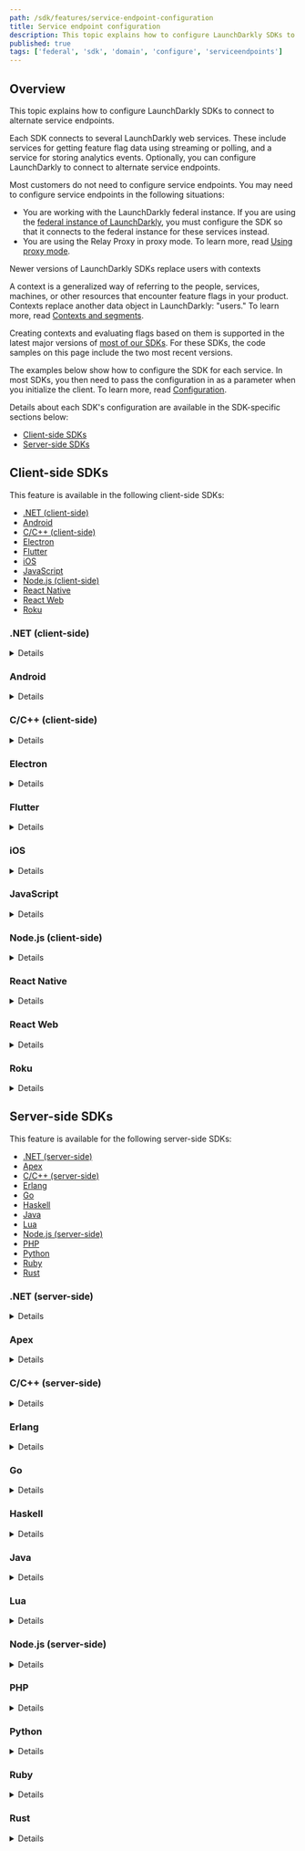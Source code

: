 ```yaml
---
path: /sdk/features/service-endpoint-configuration
title: Service endpoint configuration
description: This topic explains how to configure LaunchDarkly SDKs to connect to alternate service endpoints. Typically this is only required for customers working with the LaunchDarkly federal instance.
published: true
tags: ['federal', 'sdk', 'domain', 'configure', 'serviceendpoints']
---
```


## Overview

This topic explains how to configure LaunchDarkly SDKs to connect to alternate service endpoints.

Each SDK connects to several LaunchDarkly web services. These include services for getting feature flag data using streaming or polling, and a service for storing analytics events. Optionally, you can configure LaunchDarkly to connect to alternate service endpoints.

Most customers do not need to configure service endpoints. You may need to configure service endpoints in the following situations:

* You are working with the LaunchDarkly federal instance. If you are using the [federal instance of LaunchDarkly](/home/advanced/federal), you must configure the SDK so that it connects to the federal instance for these services instead.
* You are using the Relay Proxy in proxy mode. To learn more, read [Using proxy mode](/sdk/features/relay-proxy-configuration/proxy-mode).

<Callout intent="info">
<CalloutTitle>Newer versions of LaunchDarkly SDKs replace users with contexts</CalloutTitle>
<CalloutDescription>

A context is a generalized way of referring to the people, services, machines, or other resources that encounter feature flags in your product. Contexts replace another data object in LaunchDarkly: "users." To learn more, read [Contexts and segments](/home/contexts).

Creating contexts and evaluating flags based on them is supported in the latest major versions of [most of our SDKs](/sdk). For these SDKs, the code samples on this page include the two most recent versions.

</CalloutDescription>
</Callout>

The examples below show how to configure the SDK for each service. In most SDKs, you then need to pass the configuration in as a parameter when you initialize the client. To learn more, read [Configuration](/sdk/features/config).

Details about each SDK's configuration are available in the SDK-specific sections below:

* [Client-side SDKs](#client-side-sdks)
* [Server-side SDKs](#server-side-sdks)

## Client-side SDKs

This feature is available in the following client-side SDKs:

* [.NET (client-side)](#net-client-side)
* [Android](#android)
* [C/C++ (client-side)](#cc-client-side)
* [Electron](#electron)
* [Flutter](#flutter)
* [iOS](#ios)
* [JavaScript](#javascript)
* [Node.js (client-side)](#nodejs-client-side)
* [React Native](#react-native)
* [React Web](#react-web)
* [Roku](#roku)

### .NET (client-side)

<Details summary="Expand .NET (client-side) code sample">

To configure an alternate service endpoint for the SDK, use the `ServiceEndpoints` builder method to specify the base URIs:

<CodeSample>
<CSTab label="C#, connecting to federal instance">

```csharp
var config = Configuration.Builder("mobile-key-123abc")
    .ServiceEndpoints(Components.ServiceEndpoints()
      .Streaming("https://clientstream.launchdarkly.us")
      .Polling("https://clientsdk.launchdarkly.us")
      .Events("https://events.launchdarkly.us"))
    .Build();
```

</CSTab>
<CSTab label="C#, connecting to Relay Proxy">

```csharp
var config = Configuration.Builder("mobile-key-123abc")
    .ServiceEndpoints(Components.ServiceEndpoints()
      .RelayProxy("https://your-relay-proxy.com:8030"))
    .Build();
```

</CSTab>
</CodeSample>
</Details>

### Android

<Details summary="Expand Android code sample">

To configure an alternate service endpoint for the SDK, use the `streamUri`, `pollUri`, and `eventsUri` builder methods to specify the base URIs:

<CodeSample>
<CSTab label="Java, connecting to federal instance">

```java
LDConfig ldConfig = new LDConfig.Builder()
  .mobileKey("mobile-key-123abc")
  .streamUri(Uri.parse("https://clientstream.launchdarkly.us"))
  .pollUri(Uri.parse("https://clientsdk.launchdarkly.us"))
  .eventsUri(Uri.parse("https://events.launchdarkly.us"))
  .build();
```

</CSTab>
<CSTab label="Java, connecting to Relay Proxy">

```java
LDConfig ldConfig = new LDConfig.Builder()
  .mobileKey("mobile-key-123abc")
  .streamUri(Uri.parse("https://your-relay-proxy.com:8030"))
  .pollUri(Uri.parse("https://your-relay-proxy.com:8030"))
  .eventsUri(Uri.parse("https://your-relay-proxy.com:8030"))
  .build();
```

</CSTab>
<CSTab label="Kotlin, connecting to federal instance">

```kotlin
val ldConfig: LDConfig = LDConfig.Builder()
  .setMobileKey("mobile-key-123abc")
  .streamUri(Uri.parse("https://clientstream.launchdarkly.us"))
  .pollUri(Uri.parse("https://clientsdk.launchdarkly.us"))
  .eventsUri(Uri.parse("https://events.launchdarkly.us"))
  .build();
```

</CSTab>
<CSTab label="Kotlin, connecting to Relay Proxy">

```kotlin
val ldConfig: LDConfig = LDConfig.Builder()
  .setMobileKey("mobile-key-123abc")
  .streamUri(Uri.parse("https://your-relay-proxy.com:8030"))
  .pollUri(Uri.parse("https://your-relay-proxy.com:8030"))
  .eventsUri(Uri.parse("https://your-relay-proxy.com:8030"))
  .build();
```

</CSTab>
</CodeSample>
</Details>

### C/C++ (client-side)

<Details summary="Expand C/C++ (client-side) code sample">

To configure an alternate service endpoint for the SDK, use `LDConfigSetStreamURI`, `LDConfigSetAppURI`, and `LDConfigSetEventsURI` to specify the base URIs:

<CodeSample>
<CSTab label="C/C++, connecting to federal instance">

```c
struct LDConfig *config = LDConfigNew("mobile-key-123abc");
LDConfigSetStreamURI(config, "https://clientstream.launchdarkly.us");
LDConfigSetAppURI(config, "https://clientsdk.launchdarkly.us");
LDConfigSetEventsURI(config, "https://events.launchdarkly.us");
```

</CSTab>
</CodeSample>
</Details>

### Electron

<Details summary="Expand Electron code sample">

To configure an alternate service endpoint for the SDK, use the `streamUrl`, `baseUrl`, and `eventsUrl` options to specify the base URIs:

<CodeSample>
<CSTab label="JavaScript, connecting to federal instance">

```js
const options = {
  streamUrl: 'https://clientstream.launchdarkly.us',
  baseUrl: 'https://clientsdk.launchdarkly.us',
  eventsUrl: 'https://events.launchdarkly.us'
};
```

</CSTab>
<CSTab label="TypeScript, connecting to federal instance">

```ts
import * as LDElectron from 'launchdarkly-electron-client-sdk';

const options: LDElectron.LDOptions = {
  streamUrl: 'https://clientstream.launchdarkly.us',
  baseUrl: 'https://clientsdk.launchdarkly.us',
  eventsUrl: 'https://events.launchdarkly.us'
};
```

</CSTab>
<CSTab label="JavaScript, connecting to Relay Proxy">

```js
const options = {
  streamUrl: 'https://your-relay-proxy.com:8030',
  baseUrl: 'https://your-relay-proxy.com:8030',
  eventsUrl: 'https://your-relay-proxy.com:8030'
};
```

</CSTab>
<CSTab label="TypeScript, connecting to Relay Proxy">

```ts
import * as LDElectron from 'launchdarkly-electron-client-sdk';

const options: LDElectron.LDOptions = {
  streamUrl: 'https://your-relay-proxy.com:8030',
  baseUrl: 'https://your-relay-proxy.com:8030',
  eventsUrl: 'https://your-relay-proxy.com:8030',
};
```

</CSTab>
</CodeSample>

The Electron SDK uses the `baseUrl` for the initial connection and subsequent `identify` calls.

If you have enabled [streaming](https://launchdarkly.github.io/electron-client-sdk/interfaces/_launchdarkly_electron_client_sdk_.ldoptions.html#streaming), the SDK uses the `streamUrl` for subsequent connections. If you have enabled [`useReport`](https://launchdarkly.github.io/electron-client-sdk/interfaces/_launchdarkly_electron_client_sdk_.ldoptions.html#usereport), these subsequent requests will use the `REPORT` HTTP request method. These REPORT requests are streaming requests only if you have installed the [LaunchDarkly EventSource polyfill](https://github.com/launchdarkly/js-eventsource) to provide streaming support. Otherwise, these requests will be standard `REPORT` http requests. To learn more, read [EventSource](/sdk/client-side/javascript/requirements-polyfills#eventsource) under [Requirements and polyfills](/sdk/client-side/javascript/requirements-polyfills).

</Details>

### Flutter

<Details summary="Expand Flutter code sample">

To configure an alternate service endpoint for the SDK, use the `streamUri`, `pollUri`, and `eventsUri` builder methods to specify the base URIs:

<CodeSample>
<CSTab label="Dart, connecting to federal instance">

```dart
LDConfig ldConfig = LDConfigBuilder("mobile-key-123abc")
  .streamUri("https://clientstream.launchdarkly.us")
  .pollUri("https://clientsdk.launchdarkly.us")
  .eventsUri("https://events.launchdarkly.us")
  .build();
```

</CSTab>
<CSTab label="Dart, connecting to Relay Proxy">

```dart
LDConfig ldConfig = LDConfigBuilder("mobile-key-123abc")
  .streamUri("https://your-relay-proxy.com:8030")
  .pollUri("https://your-relay-proxy.com:8030")
  .eventsUri("https://your-relay-proxy.com:8030")
  .build();
```

</CSTab>
</CodeSample>
</Details>

### iOS

<Details summary="Expand iOS code sample">

To configure an alternate service endpoint for the SDK, use the `streamUrl`, `baseUrl`, and `eventsUrl` properties to specify the base URIs:

<CodeSample>
<CSTab label="Swift, connecting to federal instance">

```swift
var ldConfig = LDConfig(mobileKey: "mobile-key-123abc")
ldConfig.streamUrl = URL(string: "https://clientstream.launchdarkly.us")
ldConfig.baseUrl = URL(string: "https://clientsdk.launchdarkly.us")
ldConfig.eventsUrl = URL(string: "https://events.launchdarkly.us")
```

</CSTab>
<CSTab label="Objective-C, connecting to federal instance">

```objectivec
LDConfig *ldConfig = [[LDConfig alloc] initWithMobileKey:@"mobile-key-123abc"];
ldConfig.streamUrl = URL(string: "https://clientstream.launchdarkly.us")
ldConfig.baseUrl = URL(string: "https://clientsdk.launchdarkly.us")
ldConfig.eventsUrl = URL(string: "https://events.launchdarkly.us")
```

</CSTab>
<CSTab label="Swift, connecting to Relay Proxy">

```swift
var ldConfig = LDConfig(mobileKey: "mobile-key-123abc")
ldConfig.streamUrl = URL(string: "https://your-relay-proxy.com:8030")
ldConfig.baseUrl = URL(string: "https://your-relay-proxy.com:8030")
ldConfig.eventsUrl = URL(string: "https://your-relay-proxy.com:8030")
```

</CSTab>
<CSTab label="Objective-C, connecting to Relay Proxy">

```objectivec
LDConfig *ldConfig = [[LDConfig alloc] initWithMobileKey:@"mobile-key-123abc"];
ldConfig.streamUrl = URL(string: "https://your-relay-proxy.com:8030")
ldConfig.baseUrl = URL(string: "https://your-relay-proxy.com:8030")
ldConfig.eventsUrl = URL(string: "https://your-relay-proxy.com:8030")
```

</CSTab>
</CodeSample>
</Details>

### JavaScript

<Details summary="Expand JavaScript code sample">

To configure an alternate service endpoint for the SDK, use the `streamUrl`, `baseUrl`, and `eventsUrl` properties to specify the base URIs:

<CodeSample>
<CSTab label="JavaScript, connecting to federal instance">

```js
const options = {
  streamUrl: 'https://clientstream.launchdarkly.us',
  baseUrl: 'https://clientsdk.launchdarkly.us',
  eventsUrl: 'https://events.launchdarkly.us'
};
```

</CSTab>
<CSTab label="TypeScript, connecting to federal instance">

```ts
import * as ld from 'launchdarkly-js-client-sdk';

const options: ld.LDOptions = {
  streamUrl: 'https://clientstream.launchdarkly.us',
  baseUrl: 'https://clientsdk.launchdarkly.us',
  eventsUrl: 'https://events.launchdarkly.us',
};
```

</CSTab>
<CSTab label="JavaScript, connecting to Relay Proxy">

```js
const options = {
  streamUrl: 'https://your-relay-proxy.com:8030',
  baseUrl: 'https://your-relay-proxy.com:8030',
  eventsUrl: 'https://your-relay-proxy.com:8030'
};
```

</CSTab>
<CSTab label="TypeScript, connecting to Relay Proxy">

```ts
import * as ld from 'launchdarkly-js-client-sdk';

const options: ld.LDOptions = {
  streamUrl: 'https://your-relay-proxy.com:8030',
  baseUrl: 'https://your-relay-proxy.com:8030',
  eventsUrl: 'https://your-relay-proxy.com:8030',
};
```

</CSTab>
</CodeSample>

The JavaScript SDK uses the `baseUrl` for the initial connection and subsequent `identify` calls.

If you have enabled [streaming](/sdk/client-side/javascript#subscribe-to-updates), the SDK uses the `streamUrl` for subsequent connections. If you have enabled [`useReport`](https://launchdarkly.github.io/js-client-sdk/interfaces/LDOptions.html#useReport), these subsequent requests will use the `REPORT` HTTP request method. These REPORT requests are streaming requests only if you have installed the [LaunchDarkly EventSource polyfill](https://github.com/launchdarkly/js-eventsource) to provide streaming support. Otherwise, these requests will be standard `REPORT` http requests. To learn more, read [EventSource](/sdk/client-side/javascript/requirements-polyfills#eventsource) under [Requirements and polyfills](/sdk/client-side/javascript/requirements-polyfills).

</Details>

### Node.js (client-side)

<Details summary="Expand Node.js (client-side) code sample">

To configure an alternate service endpoint for the SDK, use the `streamUrl`, `baseUrl`, and `eventsUrl` properties to set the base URIs:

<CodeSample>
<CSTab label="JavaScript, connecting to federal instance">

```js
const options = {
  streamUrl: 'https://clientstream.launchdarkly.us',
  baseUrl: 'https://clientsdk.launchdarkly.us',
  eventsUrl: 'https://events.launchdarkly.us'
};

```

</CSTab>
<CSTab label="TypeScript, connecting to federal instance">

```ts
import * as ld from 'launchdarkly-node-client-sdk';

const options: ld.LDOptions = {
  streamUrl: 'https://clientstream.launchdarkly.us',
  baseUrl: 'https://clientsdk.launchdarkly.us',
  eventsUrl: 'https://events.launchdarkly.us',
};
```

</CSTab>
<CSTab label="JavaScript, connecting to Relay Proxy">

```js
const options = {
  streamUrl: 'https://your-relay-proxy.com:8030',
  baseUrl: 'https://your-relay-proxy.com:8030',
  eventsUrl: 'https://your-relay-proxy.com:8030'
};
```

</CSTab>
<CSTab label="TypeScript, connecting to Relay Proxy">

```ts
import * as ld from 'launchdarkly-node-client-sdk';

const options: ld.LDOptions = {
  streamUrl: 'https://your-relay-proxy.com:8030',
  baseUrl: 'https://your-relay-proxy.com:8030',
  eventsUrl: 'https://your-relay-proxy.com:8030',
};
```

</CSTab>
</CodeSample>

The Node.js (client-side) SDK uses the `baseUrl` for the initial connection and subsequent `identify` calls.

If you have enabled [streaming](/sdk/client-side/node-js#getting-started), the SDK uses the `streamUrl` for subsequent connections. If you have enabled [`useReport`](https://launchdarkly.github.io/node-client-sdk/interfaces/LDOptions.html#useReport), these subsequent requests will use the `REPORT` HTTP request method. These REPORT requests are streaming requests only if you have installed the [LaunchDarkly EventSource polyfill](https://github.com/launchdarkly/js-eventsource) to provide streaming support. Otherwise, these requests will be standard `REPORT` http requests. To learn more, read [EventSource](/sdk/client-side/javascript/requirements-polyfills#eventsource) under [Requirements and polyfills](/sdk/client-side/javascript/requirements-polyfills).

</Details>

### React Native

<Details summary="Expand React Native code sample">

To configure an alternate service endpoint for the SDK, use the `streamUrl`, `pollUrl`, and `eventsUrl` properties to set the base URIs:

<CodeSample>
<CSTab label="JavaScript, connecting to federal instance">

```js
let config = {
  mobileKey: 'mobile-key-123abc',
  streamUrl: 'https://clientstream.launchdarkly.us',
  pollUrl: 'https://clientsdk.launchdarkly.us',
  eventsUrl: 'https://events.launchdarkly.us',
};
```

</CSTab>
<CSTab label="TypeScript, connecting to federal instance">

```ts
import LDClient, * as ld from 'launchdarkly-react-native-client-sdk';

let config: ld.LDConfig = {
  mobileKey: 'mobile-key-123abc',
  streamUrl: 'https://clientstream.launchdarkly.us',
  pollUrl: 'https://clientsdk.launchdarkly.us',
  eventsUrl: 'https://events.launchdarkly.us',
};
```

</CSTab>
<CSTab label="JavaScript, connecting to Relay Proxy">

```js
let config = {
  mobileKey: 'mobile-key-123abc',
  streamUrl: 'https://your-relay-proxy.com:8030',
  pollUrl: 'https://your-relay-proxy.com:8030',
  eventsUrl: 'https://your-relay-proxy.com:8030',
};
```

</CSTab>
<CSTab label="TypeScript, connecting to Relay Proxy">

```ts
import LDClient, * as ld from 'launchdarkly-react-native-client-sdk';

let config: ld.LDConfig = {
  mobileKey: 'mobile-key-123abc',
  streamUrl: 'https://your-relay-proxy.com:8030',
  pollUrl: 'https://your-relay-proxy.com:8030',
  eventsUrl: 'https://your-relay-proxy.com:8030',
};
```

</CSTab>
</CodeSample>

In version 6.x and earlier, the config properties were named `streamUri`, `pollUri`, and `eventsUri`. They have been renamed to `streamUrl`, `pollUrl`, and `eventsUrl` in version 7.0.

</Details>

### React Web

<Details summary="Expand React code sample">

To configure an alternate service endpoint for the SDK, use the `streamUrl`, `baseUrl`, and `eventsUrl` options to specify the base URIs:

<CodeSample>
<CSTab label="JavaScript, connecting to federal instance">

```js
const options: {
  baseUrl:"https://clientsdk.launchdarkly.us",
  streamUrl:"https://clientstream.launchdarkly.us",
  eventsUrl:"https://events.launchdarkly.us"
};
 ```

</CSTab>
<CSTab label="JavaScript, connecting to Relay Proxy">

```js
const options = {
  baseUrl: 'https://your-relay-proxy.com:8030',
  streamUrl: 'https://your-relay-proxy.com:8030',
  eventsUrl: 'https://your-relay-proxy.com:8030'
};
 ```

</CSTab>
</CodeSample>

The React Web SDK uses the `baseUrl` for the initial connection and subsequent `identify` calls.

If you have enabled [streaming](/sdk/client-side/react/react-web#subscribing-to-flag-changes), the SDK uses the `streamUrl` for subsequent connections. If you have enabled [`useReport`](https://launchdarkly.github.io/node-client-sdk/interfaces/LDOptions.html#useReport), these subsequent requests will use the `REPORT` HTTP request method. These REPORT requests are streaming requests only if you have installed the [LaunchDarkly EventSource polyfill](https://github.com/launchdarkly/js-eventsource) to provide streaming support. Otherwise, these requests will be standard `REPORT` http requests. To learn more, read [EventSource](/sdk/client-side/javascript/requirements-polyfills#eventsource) under [Requirements and polyfills](/sdk/client-side/javascript/requirements-polyfills).

To learn more, read [Configuring the React SDK](/sdk/client-side/react/react-web#configuring-the-react-sdk).

</Details>

### Roku

<Details summary="Expand Roku code sample">

<Callout intent="alert" site="federal">
<CalloutTitle>The Roku SDK is not supported in the federal instance of LaunchDarkly</CalloutTitle>
<CalloutDescription>

The Roku SDK supports service endpoint configuration. However, you should use this feature when working with the Relay Proxy only. The Roku SDK is not supported in the federal instance of LaunchDarkly. To learn more, read [LaunchDarkly in federal environments](/home/advanced/federal).

</CalloutDescription>
</Callout>

To configure an alternate service endpoint for the SDK, use the `setStreamURI`, `setAppURI`, and `setEventsURI` methods to specify the base URIs:

<CodeSample>
<CSTab label="BrightScript, connecting to Relay Proxy">

```brightscript
REM for a legacy Roku application
config = LaunchDarklyConfig("mobile-key-123abc")

REM for a SceneGraph Roku Application
config = LaunchDarklyConfig("mobile-key-123abc", CLIENT_SCENEGRAPH_NODE)

config.setStreamURI("https://your-relay-proxy.com:8030")
config.setAppURI("https://your-relay-proxy.com:8030")
config.setEventsURI("https://your-relay-proxy.com:8030")
```

</CSTab>
</CodeSample>
</Details>

## Server-side SDKs

This feature is available for the following server-side SDKs:

* [.NET (server-side)](#net-server-side)
* [Apex](#apex)
* [C/C++ (server-side)](#cc-server-side)
* [Erlang](#erlang)
* [Go](#go)
* [Haskell](#haskell)
* [Java](#java)
* [Lua](#lua)
* [Node.js (server-side)](#nodejs-server-side)
* [PHP](#php)
* [Python](#python)
* [Ruby](#ruby)
* [Rust](#rust)

### .NET (server-side)

<Details summary="Expand .NET (server-side) code sample">

To configure an alternate service endpoint for the SDK, use the `ServiceEndpoints` builder method to specify the base URIs:

<CodeSample>
<CSTab label="C#, connecting to federal instance">

```csharp
var config = Configuration.Builder("sdk-key-123abc")
    .ServiceEndpoints(Components.ServiceEndpoints()
      .Streaming("https://stream.launchdarkly.us")
      .Polling("https://sdk.launchdarkly.us")
      .Events("https://events.launchdarkly.us"))
    .Build();
```
</CSTab>
<CSTab label="C#, connecting to Relay Proxy">

```csharp
var config = Configuration.Builder("sdk-key-123abc")
    .ServiceEndpoints(Components.ServiceEndpoints()
      .RelayProxy("https://your-relay-proxy.com:8030"))
    .Build();
```
</CSTab>
</CodeSample>
</Details>

### Apex

<Details summary="Expand Apex code sample">

<Callout intent="alert" site="federal">
<CalloutTitle>Federal customers should only use the Apex SDK with a FedRAMP-compliant database</CalloutTitle>
<CalloutDescription>

The Apex SDK uses an external bridging application to connect LaunchDarkly and Salesforce. To ensure that your overall implementation is FedRAMP-compliant, you must run the Apex bridge within your own FedRAMP-compliant environment.

</CalloutDescription>
</Callout>

First, set up the Apex bridge. If you are a federal customer, make sure you run the Apex bridge within your own FedRAMP-compliant environment. To learn more, read [Using the LaunchDarkly Salesforce bridge](/sdk/server-side/apex#getting-started).

To configure an alternate service endpoint for the SDK, export the alternate URIs before you build the bridge:

<CodeSample>
<CSTab label="Console">

```bash
cd bridge && go build .

# other required export statements...

export LD_BASE_URI='https://sdk.launchdarkly.us'
export LD_EVENTS_URL='https://events.launchdarkly.us'

./bridge
```

</CSTab>
</CodeSample>

</Details>

### C/C++ (server-side)

<Details summary="Expand C/C++ (server-side) code sample">

To configure an alternate service endpoint for the SDK, use `LDConfigSetStreamURI`, `LDConfigSetBaseURI`, and `LDConfigSetEventsURI` to specify the base URIs:

<CodeSample>
<CSTab label="C/C++, connecting to federal instance">

```c
struct LDConfig *config = LDConfigNew("sdk-key-123abc");
LDConfigSetStreamURI(config, "https://stream.launchdarkly.us");
LDConfigSetBaseURI(config, "https://sdk.launchdarkly.us");
LDConfigSetEventsURI(config, "https://events.launchdarkly.us");
```

</CSTab>
<CSTab label="C/C++, connecting to Relay Proxy">

```c
struct LDConfig *config = LDConfigNew("sdk-key-123abc");
LDConfigSetStreamURI(config, "https://your-relay-proxy.com:8030");
LDConfigSetBaseURI(config, "https://your-relay-proxy.com:8030");
LDConfigSetEventsURI(config, "https://your-relay-proxy.com:8030");
```

</CSTab>
</CodeSample>
</Details>

### Erlang

<Details summary="Expand Erlang code sample">

To configure an alternate service endpoint for the SDK, use the `stream_uri`, `base_uri`, and `events_uri` properties to set the base URIs:

<CodeSample>
<CSTab label="Erlang, connecting to federal instance">

```
ldclient:start_instance("sdk-key-123abc", #{
  stream_uri => "https://stream.launchdarkly.us",
  base_uri => "https://sdk.launchdarkly.us",
  events_uri => "https://events.launchdarkly.us"
})
```

</CSTab>
<CSTab label="Erlang, connecting to Relay Proxy">

```
ldclient:start_instance("sdk-key-123abc", #{
  stream_uri => "https://your-relay-proxy.com:8030",
  base_uri => "https://your-relay-proxy.com:8030",
  events_uri => "https://your-relay-proxy.com:8030"
})
```

</CSTab>
</CodeSample>
</Details>

### Go

<Details summary="Expand Go code sample">

To configure an alternate service endpoint for the SDK, use the `Config.ServiceEndpoints` property and `interfaces.ServiceEndpoints()` to specify the base URIs:

<CodeSample>
<CSTab label="Go, connecting to federal instance">

```go

config := ld.Config{
    ServiceEndpoints: interfaces.ServiceEndpoints{
      Streaming: "https://stream.launchdarkly.us",
      Polling: "https://sdk.launchdarkly.us",
      Events: "https://events.launchdarkly.us",
    },
}
```

</CSTab>
<CSTab label="Go, connecting to Relay Proxy">

```go
// To use the Replay Proxy in proxy mode for both streaming and events:

config := ld.Config{
    ServiceEndpoints: ldcomponents.RelayProxyEndpoints(
      "https://your-relay-proxy.com:8030"),
}

// Alternatively, to use the Relay Proxy in proxy mode for streaming,
// but send events directly to LaunchDarkly, use:
config := ld.Config{
    ServiceEndpoints: ldcomponents.RelayProxyEndpointsWithoutEvents(
        "https://your-relay-proxy.com:8030"),
}
```

</CSTab>
</CodeSample>
</Details>

### Haskell

<Details summary="Expand Haskell code sample">

To configure an alternate service endpoint for the SDK, use `configSetStreamURI`, `configSetBaseURI`, and `configSetEventsURI` to specify the base URIs:

<CodeSample>
<CSTab label="Haskell, connecting to federal instance">

```haskell
{-# LANGUAGE OverloadedStrings #-}

import LaunchDarkly.Server.Config

import Data.Function ((&))

config :: Config
config = (makeConfig "sdk-key-123abc")
    & configSetStreamURI "https://stream.launchdarkly.us"
    & configSetBaseURI "https://sdk.launchdarkly.us"
    & configSetEventsURI "https://events.launchdarkly.us"
```

</CSTab>
<CSTab label="Haskell, connecting to Relay Proxy">

```haskell
{-# LANGUAGE OverloadedStrings #-}

import LaunchDarkly.Server.Config

import Data.Function ((&))

config :: Config
config = (makeConfig "sdk-key-123abc")
    & configSetStreamURI "https://your-relay-proxy.com:8030"
    & configSetBaseURI "https://your-relay-proxy.com:8030"
    & configSetEventsURI "https://your-relay-proxy.com:8030"
```

</CSTab>
</CodeSample>
</Details>

### Java

<Details summary="Expand Java code sample">

To configure an alternate service endpoint for the SDK, use the `serviceEndpoints` builder method to specify the base URIs:

<CodeSample>
<CSTab label="Java, connecting to federal instance">

```java
LDConfig config = new LDConfig.Builder()
  .serviceEndpoints(Components.serviceEndpoints()
    .streaming("https://stream.launchdarkly.us")
    .polling("https://sdk.launchdarkly.us")
    .events("https://events.launchdarkly.us"))
  .build();
```
</CSTab>
<CSTab label="Java SDK v5.8.x and earlier, connecting to federal instance">

```java
// Prior to version 5.9.0, the base URI had to be specified for each service,
// depending on which services you were actually using.

LDConfig config = new LDConfig.Builder()
  .dataSource(Components.streamingDataSource()
    .baseURI(URI.create("https://stream.launchdarkly.us"))
  .events(Components.sendEvents()
    .baseURI(URI.create("https://events.launchdarkly.us"))
  .build();

```

</CSTab>
<CSTab label="Java, connecting to Relay Proxy">

```java
LDConfig config = new LDConfig.Builder()
  .serviceEndpoints(Components.serviceEndpoints()
    .relayProxy("https://your-relay-proxy.com:8030"))
  .build();
```
</CSTab>
</CodeSample>
</Details>

### Lua

<Details summary="Expand Lua code sample">

To configure an alternate service endpoint for the SDK, use the `streamURI`, `baseURI`, and `eventsURI` properties to specify the base URIs:

<CodeSample>
<CSTab label="Lua, connecting to federal instance">

```lua
local config = {
    key = sdk-key-123abc,
    streamURI = "https://stream.launchdarkly.us",
    baseUri = "https://sdk.launchdarkly.us",
    eventsURI = "https://events.launchdarkly.us",
}
```

</CSTab>
<CSTab label="Lua, connecting to Relay Proxy">

```lua
local config = {
    key = sdk-key-123abc,
    streamURI = "https://your-relay-proxy.com:8030",
    baseUri = "https://your-relay-proxy.com:8030",
    eventsURI = "https://your-relay-proxy.com:8030",
}
```

</CSTab>
</CodeSample>
</Details>

### Node.js (server-side)

<Details summary="Expand Node.js (server-side) code sample">

To configure an alternate service endpoint for the SDK, use the `streamUri`, `baseUri`, and `eventsUri` properties to specify the base URIs:

<CodeSample>
<CSTab label="JavaScript, connecting to federal instance">

```js
const options = {
  streamUri: 'https://stream.launchdarkly.us',
  baseUri: 'https://sdk.launchdarkly.us',
  eventsUri: 'https://events.launchdarkly.us',
};
```

</CSTab>
<CSTab label="TypeScript, connecting to federal instance">

```ts
import * as ld from 'launchdarkly-node-server-sdk';

const options ld.LDOptions = {
  streamUri: 'https://stream.launchdarkly.us',
  baseUri: 'https://sdk.launchdarkly.us',
  eventsUri: 'https://events.launchdarkly.us',
};
```

</CSTab>
<CSTab label="JavaScript, connecting to Relay Proxy">

```js
const options = {
  streamUri: 'https://your-relay-proxy.com:8030',
  baseUri: 'https://your-relay-proxy.com:8030',
  eventsUri: 'https://your-relay-proxy.com:8030',
};
```

</CSTab>
<CSTab label="TypeScript, connecting to Relay Proxy">

```ts
import * as ld from 'launchdarkly-node-server-sdk';

const options ld.LDOptions = {
  streamUri: 'https://your-relay-proxy.com:8030',
  baseUri: 'https://your-relay-proxy.com:8030',
  eventsUri: 'https://your-relay-proxy.com:8030',
};
```

</CSTab>
</CodeSample>
</Details>

### PHP

<Details summary="Expand PHP code sample">

To configure an alternate service endpoint for the SDK, use the `base_uri` and `events_uri` properties to specify the base URIs:

<CodeSample>
<CSTab label="PHP, connecting to federal instance">

```php
$client = new LaunchDarkly\LDClient("sdk-key-123abc",
    [ "base_uri" => "https://sdk.launchdarkly.us",
      "events_uri" => "https://events.launchdarkly.us" ]);
```

</CSTab>
<CSTab label="PHP, connecting to Relay Proxy">

```php
$client = new LaunchDarkly\LDClient("sdk-key-123abc",
    [ "base_uri" => "https://your-relay-proxy.com:8030",
      "events_uri" => "https://your-relay-proxy.com:8030" ]);
```

</CSTab>
</CodeSample>

There is not a streaming service for the PHP SDK.
</Details>

### Python

<Details summary="Expand Python code sample">

To configure an alternate service endpoint for the SDK, use the `stream_uri`, `base_uri`, and `events_uri` properties to specify the base URIs:

<CodeSample>
<CSTab label="Python, connecting to federal instance">

```python
config = Config(sdk_key='sdk-key-123abc',
  stream_uri="https://stream.launchdarkly.us",
  base_uri="https://sdk.launchdarkly.us",
  events_uri="https://events.launchdarkly.us")
```

</CSTab>
<CSTab label="Python, connecting to Relay Proxy">

```python
config = Config(sdk_key='sdk-key-123abc',
  stream_uri="https://your-relay-proxy.com:8030",
  base_uri="https://your-relay-proxy.com:8030",
  events_uri="https://your-relay-proxy.com:8030")
```

</CSTab>
</CodeSample>
</Details>

### Ruby

<Details summary="Expand Ruby code sample">

To configure an alternate service endpoint for the SDK, use the `stream_uri`, `base_uri`, and `events_uri` properties to specify the base URIs:

<CodeSample>
<CSTab label="Ruby, connecting to federal instance">

```ruby
config = LaunchDarkly::Config.new(
  stream_uri: "https://stream.launchdarkly.us",
  base_uri: "https://sdk.launchdarkly.us",
  events_uri: "https://events.launchdarkly.us")
```

</CSTab>
<CSTab label="Ruby, connecting to Relay Proxy">

```ruby
config = LaunchDarkly::Config.new(
  stream_uri: "https://your-relay-proxy.com:8030",
  base_uri: "https://your-relay-proxy.com:8030",
  events_uri: "https://your-relay-proxy.com:8030")
```

</CSTab>
</CodeSample>
</Details>

### Rust

<Details summary="Expand Rust code sample">

To configure an alternate service endpoint for the SDK, use the `ConfigBuilder` and `ServiceEndpointsBuilder` to specify the base URIs:

<CodeSample>
<CSTab label="Rust, connecting to federal instance">

```rust
let config = ConfigBuilder::new("sdk-key-123abc").service_endpoints(ServiceEndpointsBuilder::new()
  .streaming_base_url("https://stream.launchdarkly.us")
  .polling_base_url("https://sdk.launchdarkly.us")
  .events_base_url("https://events.launchdarkly.us"));
```

</CSTab>
<CSTab label="Rust, connecting to Relay Proxy">

```rust
let config = ConfigBuilder::new("sdk-key-123abc")
    .service_endpoints(
        ServiceEndpointsBuilder::new().relay_proxy("https://your-relay-proxy.com:8030"),
    )
    .build();
```

</CSTab>
</CodeSample>

</Details>
